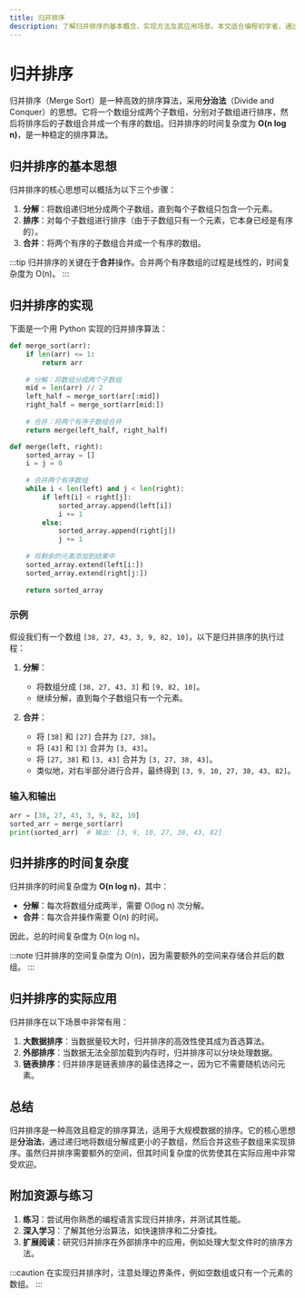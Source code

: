 ```yaml
---
title: 归并排序
description: 了解归并排序的基本概念、实现方法及其应用场景。本文适合编程初学者，通过清晰的解释和代码示例帮助你掌握归并排序。
---
```


# 归并排序

归并排序（Merge Sort）是一种高效的排序算法，采用**分治法**（Divide and Conquer）的思想。它将一个数组分成两个子数组，分别对子数组进行排序，然后将排序后的子数组合并成一个有序的数组。归并排序的时间复杂度为 **O(n log n)**，是一种稳定的排序算法。

## 归并排序的基本思想

归并排序的核心思想可以概括为以下三个步骤：

1. **分解**：将数组递归地分成两个子数组，直到每个子数组只包含一个元素。
2. **排序**：对每个子数组进行排序（由于子数组只有一个元素，它本身已经是有序的）。
3. **合并**：将两个有序的子数组合并成一个有序的数组。

:::tip
归并排序的关键在于**合并**操作。合并两个有序数组的过程是线性的，时间复杂度为 O(n)。
:::

## 归并排序的实现

下面是一个用 Python 实现的归并排序算法：

```python
def merge_sort(arr):
    if len(arr) <= 1:
        return arr
    
    # 分解：将数组分成两个子数组
    mid = len(arr) // 2
    left_half = merge_sort(arr[:mid])
    right_half = merge_sort(arr[mid:])
    
    # 合并：将两个有序子数组合并
    return merge(left_half, right_half)

def merge(left, right):
    sorted_array = []
    i = j = 0
    
    # 合并两个有序数组
    while i < len(left) and j < len(right):
        if left[i] < right[j]:
            sorted_array.append(left[i])
            i += 1
        else:
            sorted_array.append(right[j])
            j += 1
    
    # 将剩余的元素添加到结果中
    sorted_array.extend(left[i:])
    sorted_array.extend(right[j:])
    
    return sorted_array
```

### 示例

假设我们有一个数组 `[38, 27, 43, 3, 9, 82, 10]`，以下是归并排序的执行过程：

1. **分解**：
   - 将数组分成 `[38, 27, 43, 3]` 和 `[9, 82, 10]`。
   - 继续分解，直到每个子数组只有一个元素。

2. **合并**：
   - 将 `[38]` 和 `[27]` 合并为 `[27, 38]`。
   - 将 `[43]` 和 `[3]` 合并为 `[3, 43]`。
   - 将 `[27, 38]` 和 `[3, 43]` 合并为 `[3, 27, 38, 43]`。
   - 类似地，对右半部分进行合并，最终得到 `[3, 9, 10, 27, 38, 43, 82]`。

### 输入和输出

```python
arr = [38, 27, 43, 3, 9, 82, 10]
sorted_arr = merge_sort(arr)
print(sorted_arr)  # 输出: [3, 9, 10, 27, 38, 43, 82]
```

## 归并排序的时间复杂度

归并排序的时间复杂度为 **O(n log n)**，其中：
- **分解**：每次将数组分成两半，需要 O(log n) 次分解。
- **合并**：每次合并操作需要 O(n) 的时间。

因此，总的时间复杂度为 O(n log n)。

:::note
归并排序的空间复杂度为 O(n)，因为需要额外的空间来存储合并后的数组。
:::

## 归并排序的实际应用

归并排序在以下场景中非常有用：
1. **大数据排序**：当数据量较大时，归并排序的高效性使其成为首选算法。
2. **外部排序**：当数据无法全部加载到内存时，归并排序可以分块处理数据。
3. **链表排序**：归并排序是链表排序的最佳选择之一，因为它不需要随机访问元素。

## 总结

归并排序是一种高效且稳定的排序算法，适用于大规模数据的排序。它的核心思想是**分治法**，通过递归地将数组分解成更小的子数组，然后合并这些子数组来实现排序。虽然归并排序需要额外的空间，但其时间复杂度的优势使其在实际应用中非常受欢迎。

## 附加资源与练习

1. **练习**：尝试用你熟悉的编程语言实现归并排序，并测试其性能。
2. **深入学习**：了解其他分治算法，如快速排序和二分查找。
3. **扩展阅读**：研究归并排序在外部排序中的应用，例如处理大型文件时的排序方法。

:::caution
在实现归并排序时，注意处理边界条件，例如空数组或只有一个元素的数组。
:::